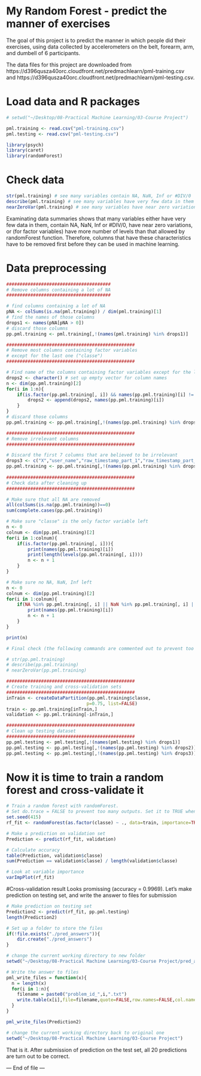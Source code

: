 My Random Forest - predict the manner of exercises
====================================================

The goal of this project is to predict the manner in which people did their exercises, using data collected by accelerometers on the belt, forearm, arm, and dumbell of 6 participants.

The data files for this project are downloaded from https://d396qusza40orc.cloudfront.net/predmachlearn/pml-training.csv and https://d396qusza40orc.cloudfront.net/predmachlearn/pml-testing.csv.

# Load data and R packages
```r

# setwd("~/Desktop/08-Practical Machine Learning/03-Course Project")

pml.training <- read.csv("pml-training.csv")
pml.testing <- read.csv("pml-testing.csv")

library(psych)
library(caret)
library(randomForest)

```

# Check data
```r

str(pml.training) # see many variables contain NA, NaN, Inf or #DIV/0
describe(pml.training) # see many variables have very few data in them (look at n)
nearZeroVar(pml.training) # see many variables have near zero variations

```

Examinating data summaries shows that many variables either have very few data in them, contain NA, NaN, Inf or #DIV/0, have near zero variations, or (for factor variables) have more number of levels than that allowed by randomForest function. Therefore, columns that have these characteristics have to be removed first before they can be used in machine learning.

# Data preprocessing
```r

#######################################
# Remove columns containing a lot of NA
#######################################

# find columns containing a lot of NA
pNA <- colSums(is.na(pml.training)) / dim(pml.training)[1]
# find the names of those columns
drops1 <- names(pNA[pNA > 0])
# discard those columns
pp.pml.training <- pml.training[,!(names(pml.training) %in% drops1)]

################################################
# Remove most columns containing factor variables
# except for the last one ("classe")
################################################

# Find name of the columns containing factor variables except for the last one ("classe")
drops2 <- character() # set up empty vector for column names
n <- dim(pp.pml.training)[2]
for(i in 1:n){
    if(is.factor(pp.pml.training[, i]) && names(pp.pml.training)[i] != "classe"){
        drops2 <- append(drops2, names(pp.pml.training)[i])          
    }
}
# discard those columns
pp.pml.training <- pp.pml.training[,!(names(pp.pml.training) %in% drops2)]

################################################
# Remove irrelevant columns 
################################################

# Discard the first 7 columns that are believed to be irrelevant
drops3 <- c("X","user_name","raw_timestamp_part_1","raw_timestamp_part_2","cvtd_timestamp","new_window","num_window")
pp.pml.training <- pp.pml.training[,!(names(pp.pml.training) %in% drops3)]
  
################################################
# Check data after cleaning up 
################################################

# Make sure that all NA are removed
all(colSums(is.na(pp.pml.training))==0)
sum(complete.cases(pp.pml.training))

# Make sure "classe" is the only factor variable left
n <- 0
colnum <- dim(pp.pml.training)[2]
for(i in 1:colnum){
    if(is.factor(pp.pml.training[, i])){
        print(names(pp.pml.training)[i])
        print(length(levels(pp.pml.training[, i])))
        n <- n + 1
    }
}

# Make sure no NA, NaN, Inf left
n <- 0
colnum <- dim(pp.pml.training)[2]
for(i in 1:colnum){
    if(NA %in% pp.pml.training[, i] || NaN %in% pp.pml.training[, i] || Inf %in% pp.pml.training[, i]){
        print(names(pp.pml.training)[i])        
        n <- n + 1
    }
}

print(n)

# Final check (the following commands are commented out to prevent too much output)

# str(pp.pml.training)
# describe(pp.pml.training)
# nearZeroVar(pp.pml.training)

################################################
# Create training and cross-validation sets
################################################
inTrain <- createDataPartition(pp.pml.training$classe,
                              p=0.75, list=FALSE)
train <- pp.pml.training[inTrain,]
validation <- pp.pml.training[-inTrain,]

################################################
# Clean up testing dataset
################################################
pp.pml.testing <- pml.testing[,!(names(pml.testing) %in% drops1)]
pp.pml.testing <- pp.pml.testing[,!(names(pp.pml.testing) %in% drops2)]
pp.pml.testing <- pp.pml.testing[,!(names(pp.pml.testing) %in% drops3)]

```

# Now it is time to train a random forest and cross-validate it
```r
# Train a random forest with randomForest. 
# Set do.trace = FALSE to prevent too many outputs. Set it to TRUE when monotoring the process.
set.seed(415)
rf_fit <- randomForest(as.factor(classe) ~ ., data=train, importance=TRUE, ntree=2000, do.trace = FALSE)

# Make a prediction on validation set
Prediction <- predict(rf_fit, validation)

# Calculate accuracy
table(Prediction, validation$classe)
sum(Prediction == validation$classe) / length(validation$classe)

# Look at variable importance
varImpPlot(rf_fit)
```

#Cross-validation result Looks promissing (accuracy = 0.9969). Let's make prediction on testing set, and write the answer to files for submission

```r

# Make prediction on testing set
Prediction2 <- predict(rf_fit, pp.pml.testing)
length(Prediction2)

# Set up a folder to store the files
if(!file.exists("./pred_answers")){
    dir.create("./pred_answers")
}

# change the current working directory to new folder
setwd("~/Desktop/08-Practical Machine Learning/03-Course Project/pred_answers")

# Write the answer to files
pml_write_files = function(x){
  n = length(x)
  for(i in 1:n){
    filename = paste0("problem_id_",i,".txt")
    write.table(x[i],file=filename,quote=FALSE,row.names=FALSE,col.names=FALSE)
  }
}

pml_write_files(Prediction2)

# change the current working directory back to original one
setwd("~/Desktop/08-Practical Machine Learning/03-Course Project")

```
That is it. After submission of prediction on the test set, all 20 predictions are turn out to be correct.

--- End of file ---
